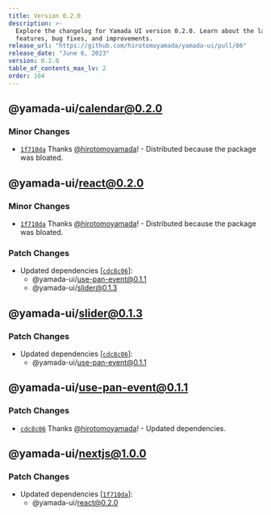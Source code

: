 ```yaml
---
title: Version 0.2.0
description: >-
  Explore the changelog for Yamada UI version 0.2.0. Learn about the latest
  features, bug fixes, and improvements.
release_url: "https://github.com/hirotomoyamada/yamada-ui/pull/86"
release_date: "June 6, 2023"
version: 0.2.0
table_of_contents_max_lv: 2
order: 104
---
```


## @yamada-ui/calendar@0.2.0

### Minor Changes

- [`1f710da`](https://github.com/hirotomoyamada/yamada-ui/commit/1f710daea03dcfd31e48b0a2022a91bbea047215) Thanks [@hirotomoyamada](https://github.com/hirotomoyamada)! - Distributed because the package was bloated.

## @yamada-ui/react@0.2.0

### Minor Changes

- [`1f710da`](https://github.com/hirotomoyamada/yamada-ui/commit/1f710daea03dcfd31e48b0a2022a91bbea047215) Thanks [@hirotomoyamada](https://github.com/hirotomoyamada)! - Distributed because the package was bloated.

### Patch Changes

- Updated dependencies \[[`cdc8c06`](https://github.com/hirotomoyamada/yamada-ui/commit/cdc8c068de01b46845dbcf2637521608344cb366)]:
  - @yamada-ui/use-pan-event@0.1.1
  - @yamada-ui/slider@0.1.3

## @yamada-ui/slider@0.1.3

### Patch Changes

- Updated dependencies \[[`cdc8c06`](https://github.com/hirotomoyamada/yamada-ui/commit/cdc8c068de01b46845dbcf2637521608344cb366)]:
  - @yamada-ui/use-pan-event@0.1.1

## @yamada-ui/use-pan-event@0.1.1

### Patch Changes

- [`cdc8c06`](https://github.com/hirotomoyamada/yamada-ui/commit/cdc8c068de01b46845dbcf2637521608344cb366) Thanks [@hirotomoyamada](https://github.com/hirotomoyamada)! - Updated dependencies.

## @yamada-ui/nextjs@1.0.0

### Patch Changes

- Updated dependencies \[[`1f710da`](https://github.com/hirotomoyamada/yamada-ui/commit/1f710daea03dcfd31e48b0a2022a91bbea047215)]:
  - @yamada-ui/react@0.2.0
